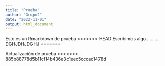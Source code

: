 ```yaml
---
title: "Prueba"
author: "Grupo2"
date: "2022-11-01"
output: html_document
---
```


Esto es un Rmarkdown de prueba 
<<<<<<< HEAD
Escribimos algo...........
DGHJDHJDGHJ
=======

Actualización de prueba
>>>>>>> 885b88778d5b11cf14b436e3c1eec5cccac1478d
